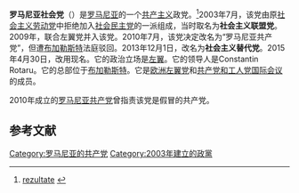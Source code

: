 {{共产党}}
'''罗马尼亚社会党'''（{{lang-ro|Partidul Socialist Român}}）是[[罗马尼亚|罗马尼亚]]的一个[[共产主义|共产主义]]政党。<ref>[http://www.2016bec.ro/rezultate/ rezultate] {{Wayback|url=http://www.2016bec.ro/rezultate/ |date=20160920213907 }}{{ro}}</ref>2003年7月，该党由原[[社会主义劳动党|社会主义劳动党]]中拒绝加入[[社会民主党_(罗马尼亚)|社会民主党]]的一派组成，当时取名为'''社会主义联盟党'''。2009年，联合左翼党并入该党。2010年7月，该党决定改名为“罗马尼亚共产党”，但遭[[布加勒斯特|布加勒斯特]]法庭驳回。2013年12月1日，改名为'''社会主义替代党'''。2015年4月30日，改用现名。它的政治立场是[[左翼|左翼]]。它的领导人是Constantin Rotaru。它的总部位于[[布加勒斯特|布加勒斯特]]。它是[[欧洲左翼党|欧洲左翼党]]和[[共产党和工人党国际会议|共产党和工人党国际会议]]的成员。

2010年成立的[[罗马尼亚社群党|罗马尼亚共产党]]曾指责该党是假冒的共产党。

==参考文献==
{{reflist}}
{{政党小作品}}
{{罗马尼亚政党}}
{{欧洲左翼党}}
{{欧洲的共产党}}

[[Category:罗马尼亚的共产党|Category:罗马尼亚的共产党]]
[[Category:2003年建立的政黨|Category:2003年建立的政黨]]